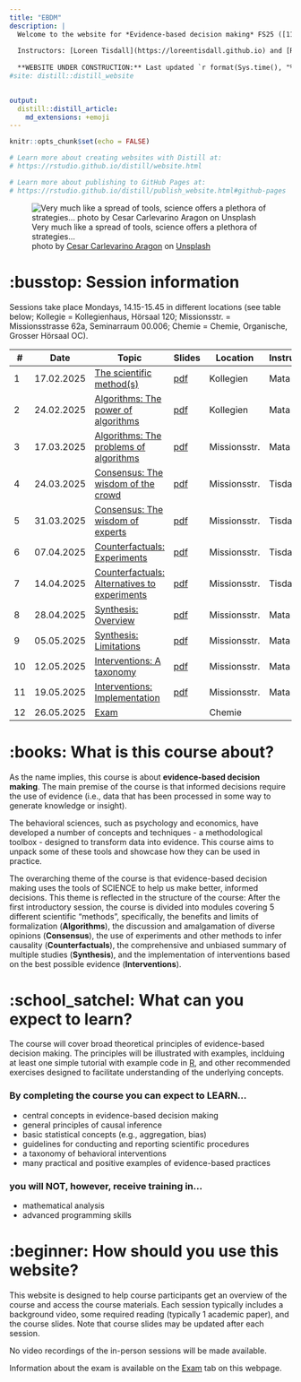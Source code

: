 ```yaml
---
title: "EBDM"
description: |
  Welcome to the website for *Evidence-based decision making* FS25 ([11230-01](https://vorlesungsverzeichnis.unibas.ch/de/vorlesungsverzeichnis?id=289121))
  
  Instructors: [Loreen Tisdall](https://loreentisdall.github.io) and [Rui Mata](https://psychologie.unibas.ch/de/personen/rui-mata/about-me/), University of Basel
  
  **WEBSITE UNDER CONSTRUCTION:** Last updated `r format(Sys.time(), "%a %b %d %X %Y")`
#site: distill::distill_website

    
output: 
  distill::distill_article:
    md_extensions: +emoji
---
```


```r
knitr::opts_chunk$set(echo = FALSE)

# Learn more about creating websites with Distill at:
# https://rstudio.github.io/distill/website.html

# Learn more about publishing to GitHub Pages at:
# https://rstudio.github.io/distill/publish_website.html#github-pages

```

![Very much like a spread of tools, science offers a plethora of strategies... <br> <span>photo by <a href="https://unsplash.com/@carlevarino?utm_source=unsplash&amp;utm_medium=referral&amp;utm_content=creditCopyText">Cesar Carlevarino Aragon</a> on <a href="https://unsplash.com/s/photos/tools?utm_source=unsplash&amp;utm_medium=referral&amp;utm_content=creditCopyText">Unsplash</a></span>](photos/cesar-carlevarino-aragon-NL_DF0Klepc-unsplash.jpg)

# :busstop: Session information

Sessions take place Mondays, 14.15-15.45 in different locations (see table below; Kollegie = Kollegienhaus, Hörsaal 120; Missionsstr. = Missionsstrasse 62a, Seminarraum 00.006; Chemie = Chemie, Organische, Grosser Hörsaal OC).  

::: l-body
| # | Date     | Topic                         | Slides | Location | Instructor |
|---| ---------|-------------------------------|--------| --------| --------|
| 1 | 17.02.2025 | [The scientific method(s)](session1.html) |[pdf](presentations/EBDM_session1.pdf)| Kollegien | Mata|
| 2 | 24.02.2025 | [Algorithms: The power of algorithms](session2.html) |[pdf](presentations/EBDM_session2.pdf) | Kollegien | Mata|
| 3 | 17.03.2025 | [Algorithms: The problems of algorithms](session3.html) |[pdf](presentations/EBDM_session3.pdf) | Missionsstr. | Mata|
| 4 | 24.03.2025 | [Consensus: The wisdom of the crowd](session4.html) |[pdf](presentations/EBDM_session4.pdf) | Missionsstr. | Tisdall|
| 5 | 31.03.2025 | [Consensus: The wisdom of experts](session5.html) |[pdf](presentations/EBDM_session5.pdf) | Missionsstr. | Tisdall|
| 6 | 07.04.2025 | [Counterfactuals: Experiments](session6.html) |[pdf](presentations/EBDM_session6.pdf) | Missionsstr. | Tisdall|
| 7 | 14.04.2025 | [Counterfactuals: Alternatives to experiments](session7.html) |[pdf](presentations/EBDM_session7.pdf) | Missionsstr. | Tisdall|
| 8 | 28.04.2025 | [Synthesis: Overview](session8.html) |[pdf](presentations/EBDM_session8.pdf) | Missionsstr. | Mata|
| 9 | 05.05.2025 | [Synthesis: Limitations](session9.html) |[pdf](presentations/EBDM_session9.pdf) | Missionsstr. | Mata|
| 10 | 12.05.2025 | [Interventions: A taxonomy](session10.html) |[pdf](presentations/EBDM_session10.pdf) | Missionsstr. | Mata|
| 11 | 19.05.2025 | [Interventions: Implementation](session11.html) |[pdf](presentations/EBDM_session11.pdf) | Missionsstr. | Mata|
| 12 | 26.05.2025 | [Exam](exam.html) | | Chemie | |
:::

# :books: What is this course about? 

As the name implies, this course is about **evidence-based decision making**. The main premise of the course is that informed decisions require the use of evidence (i.e., data that has been processed in some way to generate knowledge or insight). 

The behavioral sciences, such as psychology and economics, have developed a number of concepts and techniques - a methodological toolbox - designed to transform data into evidence. This course aims to unpack some of these tools and showcase how they can be used in practice. 

The overarching theme of the course is that evidence-based decision making uses the tools of SCIENCE to help us make better, informed decisions. This theme is reflected in the structure of the course: After the first introductory session, the course is divided into modules covering 5 different scientific "methods", specifically, the benefits and limits of formalization (**Algorithms**), the discussion and amalgamation of diverse opinions (**Consensus**), the use of experiments and other methods to infer causality (**Counterfactuals**), the comprehensive and unbiased summary of multiple studies (**Synthesis**), and the implementation of interventions based on the best possible evidence (**Interventions**). 

# :school_satchel: What can you expect to learn? 

The course will cover broad theoretical principles of evidence-based decision making. The principles will be illustrated with examples, inclduing at least one simple tutorial with example code in [R](https://www.r-project.org), and other recommended exercises designed to facilitate understanding of the underlying concepts.

### By completing the course you can expect to LEARN... 

- central concepts in evidence-based decision making
- general principles of causal inference
- basic statistical concepts (e.g., aggregation, bias)
- guidelines for conducting and reporting scientific procedures  
- a taxonomy of behavioral interventions
- many practical and positive examples of evidence-based practices

### you will NOT, however, receive training in...

- mathematical analysis
- advanced programming skills 

# :beginner: How should you use this website? 

This website is designed to help course participants get an overview of the course and access the course materials. Each session typically includes a background video, some required reading (typically 1 academic paper), and the course slides. Note that course slides may be updated after each session. 

No video recordings of the in-person sessions will be made available. 

Information about the exam is available on the [Exam](exam.html) tab on this webpage.  

